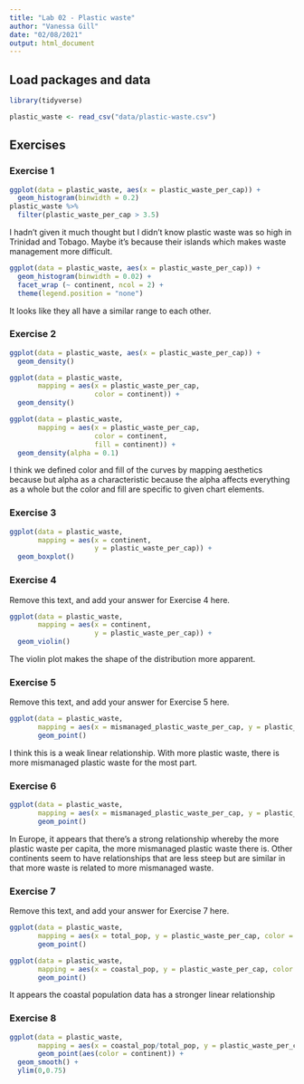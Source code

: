 ```yaml
---
title: "Lab 02 - Plastic waste"
author: "Vanessa Gill"
date: "02/08/2021"
output: html_document
---
```


## Load packages and data

```r
library(tidyverse) 
```

```r
plastic_waste <- read_csv("data/plastic-waste.csv")
```

## Exercises

### Exercise 1

```r
ggplot(data = plastic_waste, aes(x = plastic_waste_per_cap)) +
  geom_histogram(binwidth = 0.2)
plastic_waste %>%
  filter(plastic_waste_per_cap > 3.5)
```

I hadn't given it much thought but I didn't know plastic waste was so high in Trinidad and Tobago. Maybe it's because their islands which makes waste management more difficult.

```r
ggplot(data = plastic_waste, aes(x = plastic_waste_per_cap)) +
  geom_histogram(binwidth = 0.02) +
  facet_wrap (~ continent, ncol = 2) +
  theme(legend.position = "none")
```

It looks like they all have a similar range to each other.

### Exercise 2

```r
ggplot(data = plastic_waste, aes(x = plastic_waste_per_cap)) +
  geom_density()
```

```r
ggplot(data = plastic_waste, 
       mapping = aes(x = plastic_waste_per_cap, 
                     color = continent)) +
  geom_density()
```
```r
ggplot(data = plastic_waste, 
       mapping = aes(x = plastic_waste_per_cap, 
                     color = continent, 
                     fill = continent)) +
  geom_density(alpha = 0.1)
```

I think we defined color and fill of the curves by mapping aesthetics because but alpha as a characteristic because the alpha affects everything as a whole but the color and fill are specific to given chart elements.

### Exercise 3

```r
ggplot(data = plastic_waste, 
       mapping = aes(x = continent, 
                     y = plastic_waste_per_cap)) +
  geom_boxplot()
```

### Exercise 4

Remove this text, and add your answer for Exercise 4 here.

```r
ggplot(data = plastic_waste, 
       mapping = aes(x = continent, 
                     y = plastic_waste_per_cap)) +
  geom_violin()
```

The violin plot makes the shape of the distribution more apparent. 

### Exercise 5

Remove this text, and add your answer for Exercise 5 here.

```r
ggplot(data = plastic_waste,
       mapping = aes(x = mismanaged_plastic_waste_per_cap, y = plastic_waste_per_cap)) +
       geom_point()
```

I think this is a weak linear relationship. With more plastic waste, there is more mismanaged plastic waste for the most part. 

### Exercise 6


```r
ggplot(data = plastic_waste,
       mapping = aes(x = mismanaged_plastic_waste_per_cap, y = plastic_waste_per_cap, color = continent)) +
       geom_point()
```

In Europe, it appears that there's a strong relationship whereby the more plastic waste per capita, the more mismanaged plastic waste there is. 
Other continents seem to have relationships that are less steep but are similar in that more waste is related to more mismanaged waste.

### Exercise 7

Remove this text, and add your answer for Exercise 7 here.

```r
ggplot(data = plastic_waste,
       mapping = aes(x = total_pop, y = plastic_waste_per_cap, color = continent)) +
       geom_point()
```

```r
ggplot(data = plastic_waste,
       mapping = aes(x = coastal_pop, y = plastic_waste_per_cap, color = continent)) +
       geom_point()
```

It appears the coastal population data has a stronger linear relationship

### Exercise 8

```r
ggplot(data = plastic_waste,
       mapping = aes(x = coastal_pop/total_pop, y = plastic_waste_per_cap)) +
       geom_point(aes(color = continent)) +
  geom_smooth() + 
  ylim(0,0.75)
```
